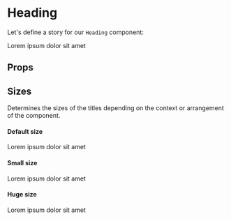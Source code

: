 
<Meta title="Atoms/Heading" component={Heading} />

# Heading

Let's define a story for our `Heading` component:

<Preview>
  <Story name="default">
      <Heading>Lorem ipsum dolor sit amet</Heading>
  </Story>
</Preview>

## Props

<Props of={Heading} />

## Sizes

Determines the sizes of the titles depending on the context or arrangement of the component.

#### Default size

<Preview>
  <Story name="size default">
    <Heading>Lorem ipsum dolor sit amet</Heading>
  </Story>
</Preview>

#### Small size

<Preview>
  <Story name="size small">
    <Heading size="small">Lorem ipsum dolor sit amet</Heading>
  </Story>
</Preview>

#### Huge size

<Preview>
  <Story name="size huge">
    <Heading size="huge">Lorem ipsum dolor sit amet</Heading>
  </Story>
</Preview>

